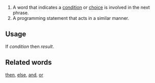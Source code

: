 #A word that indicates a [[condition]] or [[choice]] is involved in the next phrase.
#A programming statement that acts in a similar manner.

==Usage==
If ''condition'' then ''result''.

==Related words==
[[then]], [[else]], [[and]], [[or]]
